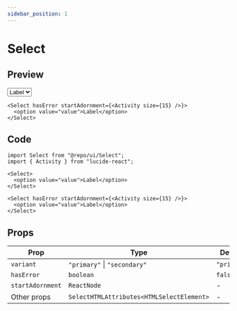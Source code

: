 ```yaml
---
sidebar_position: 1
---
```


# Select

## Preview


<Container>
    <Select>
      <option value="value">Label</option>
    </Select>

    <Select hasError startAdornment={<Activity size={15} />}>
      <option value="value">Label</option>
    </Select>
</Container>


## Code

```tsx
import Select from "@repo/ui/Select";
import { Activity } from "lucide-react";

<Select>
  <option value="value">Label</option>
</Select>

<Select hasError startAdornment={<Activity size={15} />}>
  <option value="value">Label</option>
</Select>
```

## Props

| Prop             | Type                                      | Default       |
| ---------------- | ----------------------------------------- | ------------- |
| `variant`        | `"primary"` \| `"secondary"`              | `"primary"`   |
| `hasError`       | `boolean`                                 | `false`       |
| `startAdornment` | `ReactNode`                               | -             |
| Other props      | `SelectHTMLAttributes<HTMLSelectElement>` | -             |
